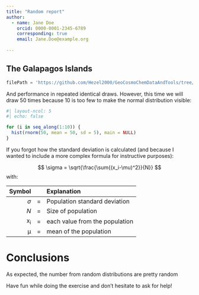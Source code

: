 ```yaml
---
title: "Random report"
author: 
  - name: Jane Doe
    orcid: 0000-0001-2345-6789
    corresponding: true
    email: Jane.Doe@example.org
    
---
```


<!-- 

# Instructions for the exercise

1. Move the file to the top level of your repository 
2. Update the file _quarto.yml in your repository to include the report in your webpage 
3. Load a dataset from https://github.com/Hezel2000/GeoCosmoChemDataAndTools/tree/main/csv
4. Update the YAML header of this file
5. Create a file `requirements.txt`on the top level of the repo
5. Update the CI/CD pipeline as instructed below
6. Create a short report, including plots created from the dataset (they can be interactive if you want -- the result is a webpage)
  a. Don't forget to update the `requirements.txt`with the libraries you call.  
  b. You are welcome to write and test any Python code elsewhere before including it in the report. 
  c. You might find the following pages useful for reference: 
      Figures: https://quarto.org/docs/authoring/figures.html
      Tables: https://quarto.org/docs/authoring/tables.html

The remainder of the document is a small example of how it might look like and provides some help to get started. Don't forget to compare the unrendered and the rendered version! 

By the way, to include Python code, write `python` instead of `r` in the curly brackets at the top of a code chunk. 

# Updating the CI/CD pipline

Add between lines 15 and 16: 

      - name: Install Python and Dependencies
        uses: actions/setup-python@v4
        with:
          python-version: '3.10'
          cache: 'pip'
      - run: pip install -r requirements.txt 

Make sure identations are correct! 

--> 

## The Galapagos Islands


``` python
filePath = 'https://github.com/Hezel2000/GeoCosmoChemDataAndTools/tree/main/csv/Galapagos Island.csv'


``` 



And performance in repeated identical draws. However, this time we will draw 50 times because 10 is too few to make the normal distribution visible: 

``` r
#| layout-ncol: 5
#| echo: false

for (i in seq_along(1:10)) {
  hist(rnorm(50, mean = 50, sd = 5), main = NULL)
}

```


If you forgot how the standard deviation is calculated (and because I wanted to include a more complex formula for instructive purposes): 

$$
\sigma = \sqrt{\frac{\sum{(x_i-\mu)^2}}{N}} 
$$
with: 

| Symbol || Explanation |
|----:|----|:----|
|$\sigma$| = | Population standard deviation| 
|$N$| = | Size of population |
|x~i~| = | each value from the population |
|µ| = | mean of the population |

# Conclusions
As expected, the number from random distributions are pretty random 

Have fun while doing the exercise and don't hesitate to ask for help! 
